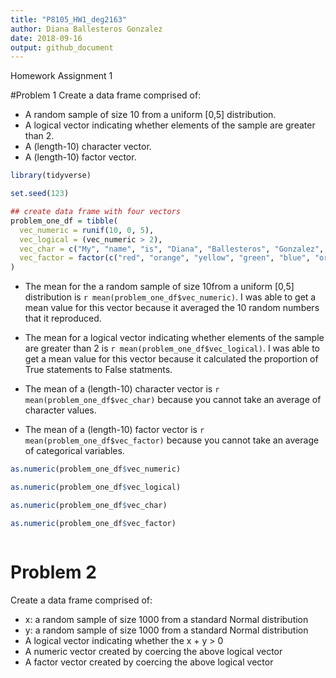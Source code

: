```yaml
---
title: "P8105_HW1_deg2163"
author: Diana Ballesteros Gonzalez 
date: 2018-09-16
output: github_document
---
```


Homework Assignment 1 

#Problem 1
Create a data frame comprised of:

- A random sample of size 10 from a uniform [0,5] distribution.
- A logical vector indicating whether elements of the sample are greater than 2.
- A (length-10) character vector.
- A (length-10) factor vector.

```r
library(tidyverse)
```

```r

set.seed(123)

## create data frame with four vectors 
problem_one_df = tibble(
  vec_numeric = runif(10, 0, 5), 
  vec_logical = (vec_numeric > 2),
  vec_char = c("My", "name", "is", "Diana", "Ballesteros", "Gonzalez", "and", "I", "love", "tacos."),
  vec_factor = factor(c("red", "orange", "yellow", "green", "blue", "orange", "purple", "indigo", "black", "grey"))
) 
```

- The mean for the a random sample of size 10from a uniform [0,5] distribution is `r mean(problem_one_df$vec_numeric)`. I was able to get a mean value for this vector because it averaged the 10 random numbers that it reproduced. 

- The mean for a logical vector indicating whether elements of the sample are greater than 2 is `r mean(problem_one_df$vec_logical)`. I was able to get a mean value for this vector because it calculated the proportion of True statements to False statments.

- The mean of a (length-10) character vector is `r mean(problem_one_df$vec_char)` because you cannot take an average of character values. 


- The mean of a (length-10) factor vector is `r mean(problem_one_df$vec_factor)` because you cannot take an average of categorical variables.

```r

as.numeric(problem_one_df$vec_numeric)

as.numeric(problem_one_df$vec_logical)

as.numeric(problem_one_df$vec_char)

as.numeric(problem_one_df$vec_factor)

```

```r


```

# Problem 2
Create a data frame comprised of:

- x: a random sample of size 1000 from a standard Normal distribution
- y: a random sample of size 1000 from a standard Normal distribution
- A logical vector indicating whether the x + y > 0
- A numeric vector created by coercing the above logical vector
- A factor vector created by coercing the above logical vector






